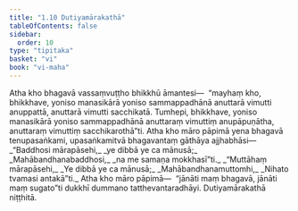 ```yaml
---
title: "1.10 Dutiyamārakathā"
tableOfContents: false
sidebar:
  order: 10
type: "tipitaka"
basket: "vi"
book: "vi-maha"
---
```



<DynamicBreadcrumb />

<Division number="35" book="vi-maha" e="ch" v="3" p="29">

<Paragraph number="147" book="vi-maha">
Atha kho bhagavā vassaṃvuṭṭho bhikkhū āmantesi—  “mayhaṃ kho, bhikkhave, yoniso manasikārā yoniso sammappadhānā anuttarā vimutti anuppattā, anuttarā vimutti sacchikatā. Tumhepi, bhikkhave, yoniso manasikārā yoniso sammappadhānā anuttaraṃ vimuttiṃ anupāpuṇātha, anuttaraṃ vimuttiṃ sacchikarothā”ti. Atha kho māro pāpimā yena bhagavā tenupasaṅkami, upasaṅkamitvā bhagavantaṃ gāthāya ajjhabhāsi—
</Paragraph>

<Paragraph number="148" type="verses" book="vi-maha">
_“Baddhosi mārapāsehi,_  
_ye dibbā ye ca mānusā;_  
_Mahābandhanabaddhosi,_  
_na me samaṇa mokkhasī”ti._  

</Paragraph>

<Paragraph number="149" type="verses" book="vi-maha">
_“Muttāhaṃ mārapāsehi,_  
_Ye dibbā ye ca mānusā;_  
_Mahābandhanamuttomhi,_  
_Nihato tvamasi antakā”ti._  

</Paragraph>

<Paragraph number="150" book="vi-maha">
Atha kho māro pāpimā—  “jānāti maṃ bhagavā, jānāti maṃ sugato”ti dukkhī dummano tatthevantaradhāyi.

</Paragraph>
</Division>

<Paragraph number="151" type="center" book="vi-maha">
Dutiyamārakathā niṭṭhitā.
</Paragraph>